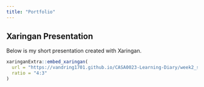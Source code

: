 ```yaml
---
title: "Portfolio"
---
```


## Xaringan Presentation

Below is my short presentation created with Xaringan.  

```r
xaringanExtra::embed_xaringan(
  url = "https://vandring1701.github.io/CASA0023-Learning-Diary/week2_slides.html",
  ratio = "4:3"
)
```
